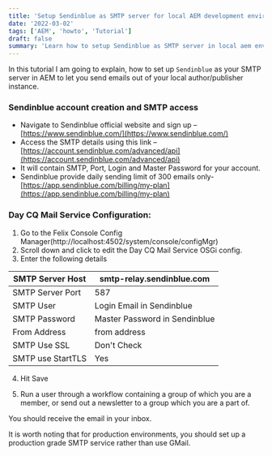 ```yaml
---
title: 'Setup Sendinblue as SMTP server for local AEM development environment'
date: '2022-03-02'
tags: ['AEM', 'howto', 'Tutorial']
draft: false
summary: 'Learn how to setup Sendinblue as SMTP server in local aem environment to send emails.'
---
```


In this tutorial I am going to explain, how to set up `Sendinblue` as your SMTP server in AEM to let you send emails out of your local author/publisher instance.

### Sendinblue account creation and SMTP access

- Navigate to Sendinblue official website and sign up – [https://www.sendinblue.com/](https://www.sendinblue.com/)
- Access the SMTP details using this link – [https://account.sendinblue.com/advanced/api](https://account.sendinblue.com/advanced/api)
- It will contain SMTP, Port, Login and Master Password for your account.
- Sendinblue provide daily sending limit of 300 emails only- [https://app.sendinblue.com/billing/my-plan](https://app.sendinblue.com/billing/my-plan)

### Day CQ Mail Service Configuration:

1. Go to the Felix Console Config Manager(http://localhost:4502/system/console/configMgr)
2. Scroll down and click to edit the Day CQ Mail Service OSGi config.
3. Enter the following details

| SMTP Server Host  | smtp-relay.sendinblue.com     |
| ----------------- | ----------------------------- |
| SMTP Server Port  | 587                           |
| SMTP User         | Login Email in Sendinblue     |
| SMTP Password     | Master Password in Sendinblue |
| From Address      | from address                  |
| SMTP Use SSL      | Don't Check                   |
| SMTP use StartTLS | Yes                           |

4. Hit Save

5. Run a user through a workflow containing a group of which you are a member, or send out a newsletter to a group which you are a part of.

You should receive the email in your inbox.

It is worth noting that for production environments, you should set up a production grade SMTP service rather than use GMail.
